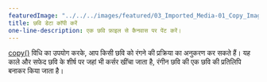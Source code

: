 ---
featuredImage: "../../../images/featured/03_Imported_Media-01_Copy_Image_Data-thumbnail.png"
title: छवि डेटा कॉपी करें
one-line-description: एक छवि फ़ाइल से कैनवास पर पेंट करें।
---

<a href='https://p5js.org/reference/#/p5/copy' target='_blank'>copy()</a> विधि का उपयोग करके, आप किसी छवि को रंगने की प्रक्रिया का अनुकरण कर सकते हैं। यह काले और सफेद छवि के शीर्ष पर जहां भी कर्सर खींचा जाता है, रंगीन छवि की एक छवि की प्रतिलिपि बनाकर किया जाता है।